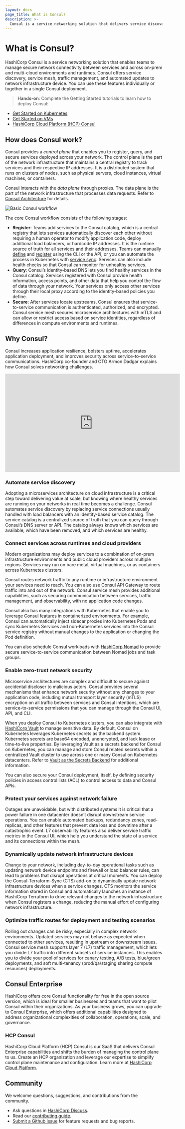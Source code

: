 ```yaml
---
layout: docs
page_title: What is Consul?
description: >-
  Consul is a service networking solution that delivers service discovery, service mesh, and network security capabilities. It supports multi-cloud infrastructure by automating connectivity between cloud providers. Learn how Consul can help you scale operations and provide high availability across your network.
---
```


# What is Consul?

HashiCorp Consul is a service networking solution that enables teams to manage secure network connectivity between services and across on-prem and multi-cloud environments and runtimes. Consul offers service discovery, service mesh, traffic management, and automated updates to network infrastructure device. You can use these features individually or together in a single Consul deployment.

> **Hands-on**: Complete the Getting Started tutorials to learn how to deploy Consul:
- [Get Started on Kubernetes](https://learn.hashicorp.com/collections/consul/gs-consul-service-mesh)
- [Get Started on VMs](https://learn.hashicorp.com/collections/consul/getting-started)
- [HashiCorp Cloud Platform (HCP) Consul](https://learn.hashicorp.com/collections/consul/cloud-get-started)

## How does Consul work?

Consul provides a _control plane_ that enables you to register, query, and secure services deployed across your network. The control plane is the part of the network infrastructure that maintains a central registry to track services and their respective IP addresses. It is a distributed system that runs on clusters of nodes, such as physical servers, cloud instances, virtual machines, or containers. 

Consul interacts with the _data plane_ through proxies. The data plane is the part of the network infrastructure that processes data requests. Refer to [Consul Architecture](/docs/architecture) for details.

![Basic Consul workflow](/img/what-is-consul-overview-diagram.png)

The core Consul workflow consists of the following stages:

- **Register**: Teams add services to the Consul catalog, which is a central registry that lets services automatically discover each other without requiring a human operator to modify application code, deploy additional load balancers, or hardcode IP addresses. It is the runtime source of truth for all services and their addresses. Teams can manually [define](/consul/docs/services/usage/define-services) and [register](/consul/docs/services/usage/register-services-checks) using the CLI or the API, or you can automate the process in Kubernetes with [service sync](/consul/docs/k8s/service-sync). Services can also include health checks so that Consul can monitor for unhealthy services.
- **Query**: Consul’s identity-based DNS lets you find healthy services in the Consul catalog. Services registered with Consul provide health information, access points, and other data that help you control the flow of data through your network. Your services only access other services through their local proxy according to the identity-based policies you define.
- **Secure**: After services locate upstreams, Consul ensures that service-to-service communication is authenticated, authorized, and encrypted. Consul service mesh secures microservice architectures with mTLS and can allow or restrict access based on service identities, regardless of differences in compute environments and runtimes. 

## Why Consul?
Consul increases application resilience, bolsters uptime, accelerates application deployment, and improves security across service-to-service communications. HashiCorp co-founder and CTO Armon Dadgar explains how Consul solves networking challenges.

<iframe
  src="https://www.youtube.com/embed/mxeMdl0KvBI"
  frameborder="0"
  allowfullscreen="true"
  width="560"
  height="315"
></iframe>

### Automate service discovery

Adopting a microservices architecture on cloud infrastructure is a critical step toward delivering value at scale, but knowing where healthy services are running on your networks in real time becomes a challenge. Consul automates service discovery by replacing service connections usually handled with load balancers with an identity-based service catalog. The service catalog is a centralized source of truth that you can query through Consul’s DNS server or API. The catalog always knows which services are available, which have been removed, and which services are healthy.

### Connect services across runtimes and cloud providers

Modern organizations may deploy services to a combination of on-prem infrastructure environments and public cloud providers across multiple regions. Services may run on bare metal, virtual machines, or as containers across Kubernetes clusters. 

Consul routes network traffic to any runtime or infrastructure environment your services need to reach. You can also use Consul API Gateway to route traffic into and out of the network. Consul service mesh provides additional capabilities, such as securing communication between services, traffic management, and observability, with no application code changes.

Consul also has many integrations with Kubernetes that enable you to leverage Consul features in containerized environments. For example, Consul can automatically inject sidecar proxies into Kubernetes Pods and sync Kubernetes Services and non-Kubernetes services into the Consul service registry without manual changes to the application or changing the Pod definition. 

You can also schedule Consul workloads with [HashiCorp Nomad](https://www.nomadproject.io/) to provide secure service-to-service communication between Nomad jobs and task groups. 

### Enable zero-trust network security

Microservice architectures are complex and difficult to secure against accidental discloser to malicious actors. Consul provides several mechanisms that enhance network security without any changes to your application code, including mutual transport layer security (mTLS) encryption on all traffic between services and  Consul intentions, which are service-to-service permissions that you can manage through the Consul UI, API, and CLI.

When you deploy Consul to Kubernetes clusters, you can also integrate with [HashiCorp Vault](https://www.vaultproject.io/) to manage sensitive data. By default, Consul on Kubernetes leverages Kubernetes secrets as the backend system. Kubernetes secrets are base64 encoded, unencrypted, and lack lease or time-to-live properties. By leveraging Vault as a secrets backend for Consul on Kubernetes, you can manage and store Consul related secrets within a centralized Vault cluster to use across one or many Consul on Kubernetes datacenters. Refer to [Vault as the Secrets Backend](/docs/k8s/deployment-configurations/vault) for additional information.

You can also secure your Consul deployment, itself, by defining security policies in access control lists (ACL) to control access to data and Consul APIs.

### Protect your services against network failure

Outages are unavoidable, but with distributed systems it is critical that a power failure in one datacenter doesn’t disrupt downstream service operations. You can enable automated backups, redundancy zones, read-replicas, and other features that prevent data loss and downtime after a catastrophic event. L7 observability features also deliver service traffic metrics in the Consul UI, which help you understand the state of a service and its connections within the mesh.

### Dynamically update network infrastructure devices

Change to your network, including day-to-day operational tasks such as updating network device endpoints and firewall or load balancer rules, can lead to problems that disrupt operations at critical moments. You can deploy the Consul-Terraform-Sync (CTS) add-on to dynamically update network infrastructure devices when a service changes. CTS monitors the service information stored in Consul and automatically launches an instance of HashiCorp Terraform to drive relevant changes to the network infrastructure when Consul registers a change, reducing the manual effort of configuring network infrastructure.

### Optimize traffic routes for deployment and testing scenarios 

Rolling out changes can be risky, especially in complex network environments. Updated services may not behave as expected when connected to other services, resulting in upstream or downstream issues. Consul service mesh supports layer 7 (L7) traffic management, which lets you divide L7 traffic into different subsets of service instances. This enables you to divide your pool of services for canary testing, A/B tests, blue/green deployments, and soft multi-tenancy (prod/qa/staging sharing compute resources) deployments. 

## Consul Enterprise

HashiCorp offers core Consul functionality for free in the open source version, which is ideal for smaller businesses and teams that want to pilot Consul within their organizations. As your business grows, you can upgrade to Consul Enterprise, which offers additional capabilities designed to address organizational complexities of collaboration, operations, scale, and governance.  

### HCP Consul

HashiCorp Cloud Platform (HCP) Consul is our SaaS that delivers Consul Enterprise capabilities and shifts the burden of managing the control plane to us. Create an HCP organization and leverage our expertise to simplify control plane maintenance and configuration. Learn more at [HashiCorp Cloud Platform](https://cloud.hashicorp.com/products/consul). 

## Community

We welcome questions, suggestions, and contributions from the community.

- Ask questions in [HashiCorp Discuss](https://discuss.hashicorp.com/c/consul/29).
- Read our [contributing guide](https://github.com/hashicorp/consul/blob/main/.github/CONTRIBUTING.md).
- [Submit a Github issue](https://github.com/hashicorp/consul/issues/new/choose) for feature requests and bug reports.

